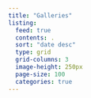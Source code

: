```yaml
---
title: "Galleries"
listing:
  feed: true
  contents: .
  sort: "date desc"
  type: grid
  grid-columns: 3
  image-height: 250px
  page-size: 100
  categories: true
---
```


